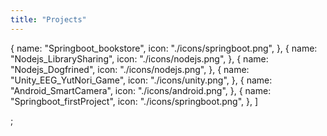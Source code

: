 ```yaml
---
title: "Projects"
---
```


  {
    name: "Springboot_bookstore",
    icon: "./icons/springboot.png",
  },
  {
    name: "Nodejs_LibrarySharing",
    icon: "./icons/nodejs.png",
  },
  {
    name: "Nodejs_Dogfrined",
    icon: "./icons/nodejs.png",
  },
  {
    name: "Unity_EEG_YutNori_Game",
    icon: "./icons/unity.png",
  },
  {
    name: "Android_SmartCamera",
    icon: "./icons/android.png",
  },
  {
    name: "Springboot_firstProject",
    icon: "./icons/springboot.png",
  },
]

;
